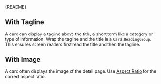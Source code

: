 
<Meta of={CardStories} />

<Markdown>{README}</Markdown>

<Primary />

<Controls />

## With Tagline

A card can display a tagline above the title, a short term like a category or type of information.
Wrap the tagline and the title in a `Card.HeadingGroup`.
This ensures screen readers first read the title and then the tagline.

<Canvas of={CardStories.WithTagline} />

## With Image

A card often displays the image of the detail page.
Use [Aspect Ratio](?path=/docs/layout-aspect-ratio--docs) for the correct aspect ratio.

<Canvas of={CardStories.WithImage} />
